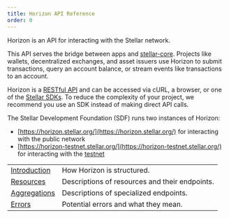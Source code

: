 ```yaml
---
title: Horizon API Reference
order: 0
---
```



Horizon is an API for interacting with the Stellar network.

This API serves the bridge between apps and
[stellar-core](../../glossary/stellar-core.mdx). Projects like wallets,
decentralized exchanges, and asset issuers use Horizon to submit transactions,
query an account balance, or stream events like transactions to an account.

Horizon is a
[RESTful API](https://en.wikipedia.org/wiki/Representational_state_transfer) and
can be accessed via cURL, a browser, or one of the
[Stellar SDKs](../../software-and-sdks/overview.mdx). To reduce the complexity
of your project, we recommend you use an SDK instead of making direct API calls.

The Stellar Development Foundation (SDF) runs two instances of Horizon:

- [https://horizon.stellar.org/](https://horizon.stellar.org/) for interacting
  with the public network
- [https://horizon-testnet.stellar.org/](https://horizon-testnet.stellar.org/)
  for interacting with the [testnet](../../glossary/testnet.mdx)

<MethodTable title="API Reference Sections">

|                                 |                                                |
| ------------------------------- | ---------------------------------------------- |
| [Introduction](../introduction) | How Horizon is structured.                     |
| [Resources](../resources)       | Descriptions of resources and their endpoints. |
| [Aggregations](../aggregations) | Descriptions of specialized endpoints.         |
| [Errors](../errors)             | Potential errors and what they mean.           |

</MethodTable>
